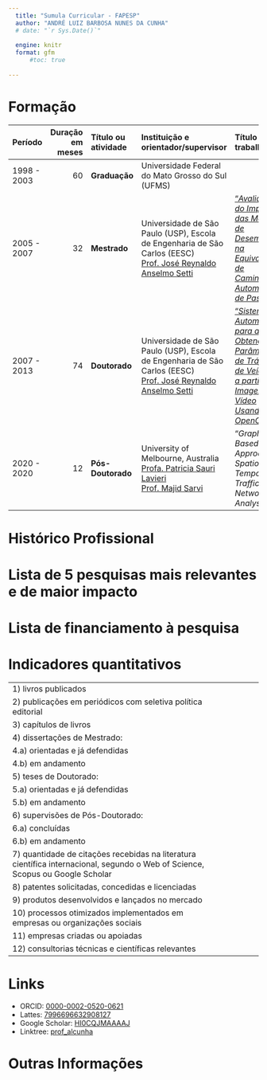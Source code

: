```yaml
---
  title: "Sumula Curricular - FAPESP"
  author: "ANDRÉ LUIZ BARBOSA NUNES DA CUNHA"
  # date: "`r Sys.Date()`"
  
  engine: knitr
  format: gfm
      #toc: true
      
---
```


# Formação

| Período | Duração em meses | Título ou atividade | Instituição e orientador/supervisor | Título do trabalho |
| :-----| ---: | :------------ | :-----------------------| :------------------------------|
| 1998 - 2003 | 60 | **Graduação** | Universidade Federal do Mato Grosso do Sul (UFMS)  |    |
| 2005 - 2007 | 32 | **Mestrado** | Universidade de São Paulo (USP), Escola de Engenharia de São Carlos (EESC)</br>[Prof. José Reynaldo Anselmo Setti](http://lattes.cnpq.br/1214389619505648)  | ["*Avaliação do Impacto das Medidas de Desempenho na Equivalência de Caminhões a Automóveis de Passeio*"](https://doi.org/10.11606/D.18.2007.tde-27112007-094400) |
| 2007 - 2013 | 74 | **Doutorado** | Universidade de São Paulo (USP), Escola de Engenharia de São Carlos (EESC)</br>[Prof. José Reynaldo Anselmo Setti](http://lattes.cnpq.br/1214389619505648)  | ["*Sistema Automático para a Obtenção de Parâmetros de Tráfego de Veículos a partir de Imagens de Vídeo Usando OpenCV*"](https://doi.org/10.11606/T.18.2013.tde-19112013-165611) |
| 2020 - 2020 | 12 | **Pós-Doutorado** | University of Melbourne, Australia</br>[Profa. Patricia Sauri Lavieri](https://findanexpert.unimelb.edu.au/profile/818967-patricia-sauri-lavieri) </br>[Prof. Majid Sarvi](https://findanexpert.unimelb.edu.au/profile/763544-majid-sarvi) | "*Graph-Based Approach for Spatio-Temporal Traffic Network Analysis*" |


# Histórico Profissional
<!-- Listar as principais posições profissionais que ocupou informando datas de início, término, e instituições (essas posições podem ser acadêmicas, empresariais ou administrativas, como a gestão de grandes projetos ou de instituições de ensino e pesquisa). Podem também ser listadas atividades associativas (participação em associações, federações, comissões temáticas/técnicas, conselhos de empresas/institutos/universidades), bem como atuação em empreendedorismo e startups e distinções acadêmicas e prêmios recebidos. -->


# Lista de 5 pesquisas mais relevantes e de maior impacto
<!-- podendo ser artigos científicos, livros, capítulos de livros, palestras a convite, patentes (solicitadas, concedidas e especialmente as licenciadas), softwares registrados, cultivares, empresas de base tecnológica criadas, relatórios técnicos de projetos que liderou ou em que teve papel destacado, novos produtos, novos processos ou outros tipos de resultados de pesquisa documentados que considere estarem entre as 5 mais relevantes de sua carreira. -->

<!-- Os itens deverão ser escolhidos a critério do interessado, entre aqueles que considerar mais significativos para a análise de sua produção científica e/ou tecnológica recente (principalmente nos últimos dez anos) e/ou as de maior relevância para documentar sua experiência e competência na área de conhecimento em que se insere o projeto proposto. Para cada item, inclua, quando for o caso, a quantidade de citações recebidas pelo item na literatura internacional (Web of Science, Scopus ou Google Scholar) e, em no máximo 4 linhas, outros elementos verificáveis que considerar adequados para ajudar a demonstrar o impacto do item (por exemplo: citação em patentes, licenciamento de patentes, utilização em bibliografia de cursos, impacto em políticas públicas, prêmios ao item...). Todos os autores, até um máximo de 15, deverão constar da citação. Por favor, use o padrão bibliográfico convencional em sua área e agrupe por categoria (por exemplo: artigos, patentes, capítulos...). Das listas com mais de 5 itens, a FAPESP somente utilizará no processo de análise os 5 primeiros. -->

# Lista de financiamento à pesquisa
<!-- 4.a) Auxílios vigentes, de qualquer agência ou empresa, sob a responsabilidade do Pesquisador (Pesquisador Responsável ou Pesquisador Principal), indicando: título do projeto, recursos, vigência e agência financiadora. Se for bolsista de alguma agência de fomento, indicar agência, tipo de bolsa, nível e vigência. -->

<!-- 4.b) Principais Auxílios concluídos (máximo de 5) sob a responsabilidade do Pesquisador (Pesquisador Responsável ou Pesquisador Principal) indicando: título do projeto, recursos, vigência e agências financiadoras. -->

# Indicadores quantitativos

|      |   |
| :------------------- | ----: |
| 1) livros publicados |      |
| 2) publicações em periódicos com seletiva política editorial |  |  
| 3) capítulos de livros  |    |
| 4) dissertações de Mestrado: |    |
| 4.a) orientadas e já defendidas |    |
| 4.b) em andamento   |   |
| 5) teses de Doutorado: |  |
| 5.a) orientadas e já defendidas |  |
| 5.b) em andamento |  |
| 6) supervisões de Pós-Doutorado: |  |
| 6.a) concluídas |  |
| 6.b) em andamento |  |
| 7) quantidade de citações recebidas na literatura científica internacional, segundo o Web of Science, Scopus ou Google Scholar | |
| 8) patentes solicitadas, concedidas e licenciadas |  |
| 9) produtos desenvolvidos e lançados no mercado | |
| 10) processos otimizados implementados em empresas ou organizações sociais |  |
| 11) empresas criadas ou apoiadas |  |
| 12) consultorias técnicas e científicas relevantes |  |


# Links
<!-- 6.a) Para criar o perfil ORCID consulte: https://orcid.org/. -->

<!-- 6.b) Para criar o perfil no Web of Science consulte: https://clarivate.com/products/scientific-and-academic-research/research-discovery-and-workflow-solutions/researcher-profiles/. -->

<!-- 6.c) Os perfis são criados automaticamente no Scopus quando um autor tem 2 ou mais publicações indexadas, mas o autor pode revisar e aperfeiçoar seu perfil no Scopus. Para revisar seu perfil de autor no Scopus, consulte: https://elsevier.libguides.com/Scopus/author-profile. -->

<!-- 6.d) Para criar o perfil no MyCitations do Google Scholar acesse: http://scholar.google.com. -->

- ORCID: [0000-0002-0520-0621](https://orcid.org/0000-0002-0520-0621)
- Lattes: [7996696632908127](http://lattes.cnpq.br/7996696632908127)
- Google Scholar: [HI0CQJMAAAAJ](https://scholar.google.com.br/citations?user=HI0CQJMAAAAJ&hl=pt)
- Linktree: [prof_alcunha](https://linktr.ee/prof_alcunha)

# Outras Informações
<!-- 7.a) Outras informações biográficas que julgar relevantes para a contextualização e análise de sua atividade profissional recente (últimos dez anos) e para documentar sua experiência e competência na área de conhecimento ou setor socioeconômico em que se insere o projeto proposto, ou em empreendedorismo e inovação. -->

<!-- 7.b) Descreva sua experiência internacional em pesquisa após o doutoramento evidenciando sua participação em redes internacionais de colaboração em pesquisa com resultados publicados. -->

<!-- 7.c) Indique teses orientadas que receberam prêmios acadêmicos e ex-orientandos de doutorado e ex-supervisionandos de pós-doutorado com inserção profissional destacada. -->

<!-- 7.d) Informe eventuais interrupções decorrentes de licenças médicas, de maternidade e paternidade, cuidado com outras pessoas (p. ex., enfermos, idosos, pessoas com deficiência), indicando datas de início e fim. Podem também ser informadas circunstâncias que podem ter impactado o desempenho escolar e acadêmico. -->